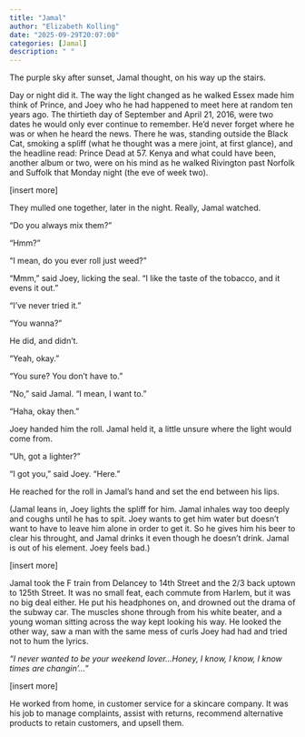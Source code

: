```yaml
---
title: "Jamal"
author: "Elizabeth Kolling"
date: "2025-09-29T20:07:00"
categories: [Jamal]
description: " "
---
```


The purple sky after sunset, Jamal thought, on his way up the stairs.

Day or night did it. The way the light changed as he walked Essex made him think of Prince, and Joey who he had happened to meet here at random ten years ago. The thirtieth day of September and April 21, 2016, were two dates he would only ever continue to remember. He’d never forget where he was or when he heard the news. There he was, standing outside the Black Cat, smoking a spliff (what he thought was a mere joint, at first glance), and the headline read: Prince Dead at 57. Kenya and what could have been, another album or two, were on his mind as he walked Rivington past Norfolk and Suffolk that Monday night (the eve of week two).

[insert more]

They mulled one together, later in the night. Really, Jamal watched. 

“Do you always mix them?”

“Hmm?”

“I mean, do you ever roll just weed?”

“Mmm,” said Joey, licking the seal. “I like the taste of the tobacco, and it evens it out.”

"I've never tried it."

"You wanna?"

He did, and didn't.

"Yeah, okay."

"You sure? You don't have to."

"No," said Jamal. "I mean, I want to."

"Haha, okay then."

Joey handed him the roll. Jamal held it, a little unsure where the light would come from.

"Uh, got a lighter?"

"I got you," said Joey. "Here."

He reached for the roll in Jamal's hand and set the end between his lips. 

(Jamal leans in, Joey lights the spliff for him. Jamal inhales way too deeply and coughs until he has to spit. Joey wants to get him water but doesn't want to have to leave him alone in order to get it. So he gives him his beer to clear his throught, and Jamal drinks it even though he doesn't drink. Jamal is out of his element. Joey feels bad.)

[insert more]

Jamal took the F train from Delancey to 14th Street and the 2/3 back uptown to 125th Street. It was no small feat, each commute from Harlem, but it was no big deal either. He put his headphones on, and drowned out the drama of the subway car. The muscles shone through from his white beater, and a young woman sitting across the way kept looking his way. He looked the other way, saw a man with the same mess of curls Joey had had and tried not to hum the lyrics. 

*“I never wanted to be your weekend lover…Honey, I know, I know, I know times are changin’…”*

[insert more]

He worked from home, in customer service for a skincare company. It was his job to manage complaints, assist with returns, recommend alternative products to retain customers, and upsell them. 